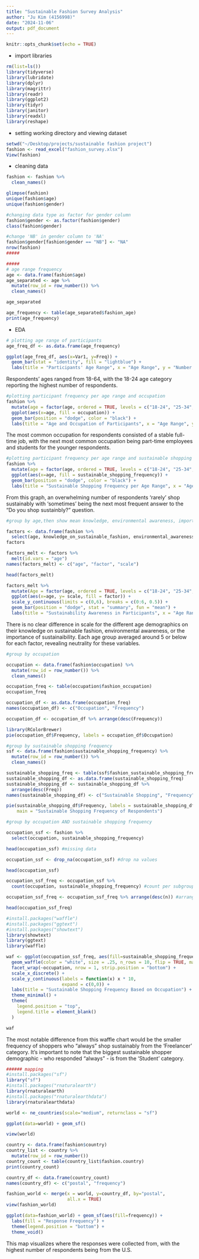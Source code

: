 ```yaml
---
title: "Sustainable Fashion Survey Analysis"
author: "Ju Kim (4156998)"
date: "2024-11-06"
output: pdf_document
---
```


```r
knitr::opts_chunk$set(echo = TRUE)
```

- import libraries
```r
rm(list=ls())
library(tidyverse)
library(lubridate)
library(dplyr)
library(magrittr)
library(readr)
library(ggplot2)
library(tidyr)
library(janitor)
library(readxl)
library(reshape)
```

- setting working directory and viewing dataset
```r
setwd("~/Desktop/projects/sustainable fashion project")
fashion <- read_excel("fashion_survey.xlsx")
View(fashion)
```

- cleaning data
```r
fashion <- fashion %>%
  clean_names()

glimpse(fashion)
unique(fashion$age)
unique(fashion$gender)

#changing data type as factor for gender column
fashion$gender <- as.factor(fashion$gender)
class(fashion$gender)

#change 'NB' in gender column to 'NA'
fashion$gender[fashion$gender == "NB"] <- "NA"
nrow(fashion)
#####

#####
# age range frequency
age <- data.frame(fashion$age)
age_separated <- age %>%
  mutate(row_id = row_number()) %>%
  clean_names()

age_separated

age_frequency <- table(age_separated$fashion_age)
print(age_frequency)
```
- EDA
```r
# plotting age range of participants
age_freq_df <- as.data.frame(age_frequency)

ggplot(age_freq_df, aes(x=Var1, y=Freq)) +
  geom_bar(stat = "identity", fill = "lightblue") +
  labs(title = "Participants' Age Range", x = "Age Range", y = "Number of Participants")
```
Respondents' ages ranged from 18-64, with the 18-24 age category reporting the highest number of respondents.

```r
#plotting participant frequency per age range and occupation
fashion %>%
  mutate(age = factor(age, ordered = TRUE, levels = c("18-24", "25-34", "35-44", "45-54", "55-64"))) %>%
  ggplot(aes(x=age, fill = occupation)) +
  geom_bar(position = "dodge", color = "black") + 
  labs(title = "Age and Occupation of Participants", x = "Age Range", y = "Number of Participants", fill = "Occupation")
```
The most common occupation for respondents consisted of a stable full-time job, with the next most common occupation being part-time employees and students for the younger respondents.

```r
#plotting participant frequency per age range and sustainable shopping frequency
fashion %>%
  mutate(age = factor(age, ordered = TRUE, levels = c("18-24", "25-34", "35-44", "45-54", "55-64"))) %>%
  ggplot(aes(x=age, fill = sustainable_shopping_frequency)) +
  geom_bar(position = "dodge", color = "black") + 
  labs(title = "Sustainable Shopping Frequency per Age Range", x = "Age Range", y = "Number of Participants", fill = "Sustainable Shopping")
```
From this graph, an overwhelming number of respondents 'rarely' shop sustainably with 'sometimes' being the next most frequent answer to the "Do you shop sustainbly?" question. 

```r
#group by age,then show mean knowledge, environmental awareness, importance, 

factors <- data.frame(fashion %>%
  select(age, knowledge_on_sustainable_fashion, environmental_awareness, importance_of_sustainability))
factors

factors_melt <- factors %>%
  melt(id.vars = "age")
names(factors_melt) <- c("age", "factor", "scale")

head(factors_melt)

factors_melt %>%
  mutate(Age = factor(age, ordered = TRUE, levels = c("18-24", "25-34", "35-44", "45-54", "55-64"))) %>%
  ggplot(aes(x=age, y= scale, fill = factor)) +
  scale_y_continuous(limits = c(0,6), breaks = c(0:6, 0.5)) +
  geom_bar(position = "dodge", stat = "summary", fun = "mean") +
  labs(title = "Sustainability Awareness in Participants", x = "Age Range", y = "1-10 Scale", fill = "Factors")
```
There is no clear difference in scale for the different age demographics on their knowledge on sustainable fashion, environmental awareness, or the importance of sustainaibility. Each age group averaged around 5 or below for each factor, revealing neutrality for these variables. 
```r
#group by occupation

occupation <- data.frame(fashion$occupation) %>%
  mutate(row_id = row_number()) %>%
  clean_names()

occupation_freq <- table(occupation$fashion_occupation)
occupation_freq

occupation_df <- as.data.frame(occupation_freq)
names(occupation_df) <- c("Occupation", "Frequency")

occupation_df <- occupation_df %>% arrange(desc(Frequency))

library(RColorBrewer)
pie(occupation_df$Frequency, labels = occupation_df$Occupation)
```

```r
#group by sustainable shopping frequency
ssf <- data.frame(fashion$sustainable_shopping_frequency) %>%
  mutate(row_id = row_number()) %>%
  clean_names()

sustainable_shopping_freq <- table(ssf$fashion_sustainable_shopping_frequency)  
sustainable_shopping_df <- as.data.frame(sustainable_shopping_freq)
sustainable_shopping_df <- sustainable_shopping_df %>%
  arrange(desc(Freq))
names(sustainable_shopping_df) <- c("Sustainable Shopping", "Frequency")

pie(sustainable_shopping_df$Frequency, labels = sustainable_shopping_df$`Sustainable Shopping`,
    main = "Sustainable Shopping Frequency of Respondents")
```
```r
#group by occupation AND sustainable shopping frequency

occupation_ssf <- fashion %>%
  select(occupation, sustainable_shopping_frequency)

head(occupation_ssf) #missing data

occupation_ssf <- drop_na(occupation_ssf) #drop na values

head(occupation_ssf)

occupation_ssf_freq <- occupation_ssf %>%
  count(occupation, sustainable_shopping_frequency) #count per subgroup

occupation_ssf_freq <- occupation_ssf_freq %>% arrange(desc(n)) #arrange by desc order

head(occupation_ssf_freq)

#install.packages("waffle")
#install.packages("ggtext")
#install.packages("showtext")
library(showtext)
library(ggtext)
library(waffle)

waf <- ggplot(occupation_ssf_freq, aes(fill=sustainable_shopping_frequency, values = n)) +
  geom_waffle(color = "white", size = .25, n_rows = 10, flip = TRUE, make_proportional = TRUE) +
  facet_wrap(~occupation, nrow = 1, strip.position = "bottom") +
  scale_x_discrete() +
  scale_y_continuous(labels = function(x) x * 10,
                     expand = c(0,0)) +
  labs(title = "Sustainable Shopping Frequency Based on Occupation") +
  theme_minimal() + 
  theme(
    legend.position = "top",
    legend.title = element_blank()
  )

waf
```
The most notable difference from this waffle chart would be the smaller frequency of shoppers who "always" shop sustainably from the 'Freelancer' category. It's important to note that the biggest sustainable shopper demographic - who responded "always" - is from the 'Student' category. 

```r
###### mapping
#install.packages("sf")
library("sf")
#install.packages("rnaturalearth")
library(rnaturalearth)
#install.packages("rnaturalearthdata")
library(rnaturalearthdata)

world <- ne_countries(scale="medium", returnclass = "sf")

ggplot(data=world) + geom_sf()

view(world)

country <- data.frame(fashion$country)
country_list <- country %>%
  mutate(row_id = row_number())
country_count <- table(country_list$fashion.country)
print(country_count)

country_df <- data.frame(country_count)
names(country_df) <- c("postal", "frequency")

fashion_world <- merge(x = world, y=country_df, by="postal",
                       all.x = TRUE)
view(fashion_world)

ggplot(data=fashion_world) + geom_sf(aes(fill=frequency)) +
  labs(fill = "Response Frequency") +
  theme(legend.position = "bottom") +
  theme_void()
```
This map visualizes where the responses were collected from, with the highest number of respondents being from the U.S.